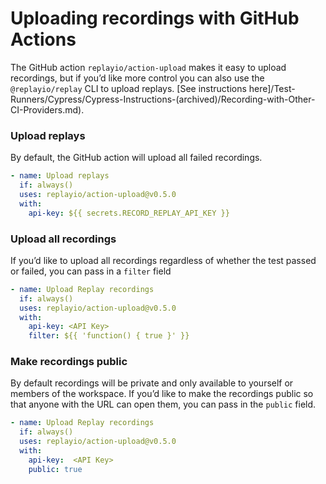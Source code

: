 # Uploading recordings with GitHub Actions

The GitHub action `replayio/action-upload` makes it easy to upload recordings, but if you’d like more control you can also use the `@replayio/replay` CLI to upload replays. [See instructions here]/Test-Runners/Cypress/Cypress-Instructions-(archived)/Recording-with-Other-CI-Providers.md).

### Upload replays

By default, the GitHub action will upload all failed recordings. 

```yaml
- name: Upload replays
  if: always()
  uses: replayio/action-upload@v0.5.0
  with:
    api-key: ${{ secrets.RECORD_REPLAY_API_KEY }}
```

### Upload all recordings

If you’d like to upload all recordings regardless of whether the test passed or failed, you can pass in a `filter` field

```yaml
- name: Upload Replay recordings
  if: always()
  uses: replayio/action-upload@v0.5.0
  with:
    api-key: <API Key>
    filter: ${{ 'function() { true }' }}
```

### Make recordings public

By default recordings will be private and only available to yourself or members of the workspace. If you’d like to make the recordings public so that anyone with the URL can open them, you can pass in the `public` field.

```yaml
- name: Upload Replay recordings
  if: always()
  uses: replayio/action-upload@v0.5.0
  with:
    api-key:  <API Key>
    public: true
```